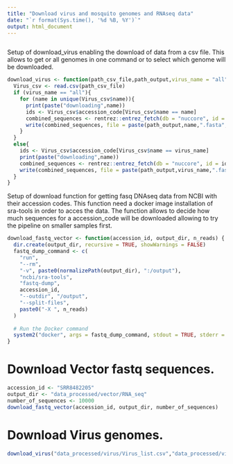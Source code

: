 ```yaml
---
title: "Download virus and mosquito genomes and RNAseq data"
date: "`r format(Sys.time(), '%d %B, %Y')`"
output: html_document
---
```


```r

```

Setup of download_virus enabling the download of data from a csv file. This allows to get or all genomes in one command or to select which genome will be downloaded.

```r
download_virus <- function(path_csv_file,path_output,virus_name = "all"){
  Virus_csv <- read.csv(path_csv_file)
  if (virus_name == "all"){
    for (name in unique(Virus_csv$name)){
      print(paste("downloading",name))
      ids <- Virus_csv$accession_code[Virus_csv$name == name]
      combined_sequences <- rentrez::entrez_fetch(db = "nuccore", id = ids, rettype = "fasta", retmode = "text")
      write(combined_sequences, file = paste(path_output,name,".fasta",sep = ""))
    }
  }
  else{
    ids <- Virus_csv$accession_code[Virus_csv$name == virus_name]
    print(paste("downloading",name))
    combined_sequences <- rentrez::entrez_fetch(db = "nuccore", id = ids, rettype = "fasta", retmode = "text")
    write(combined_sequences, file = paste(path_output,virus_name,".fasta",sep = ""))
  }
}
```

Setup of download function for getting fasq DNAseq data from NCBI with their accession codes. This function need a docker image installation of sra-tools in order to acces the data. The function allows to decide how much sequences for a accession_code will be downloaded allowing to try the pipeline on smaller samples first.

```r
download_fastq_vector <- function(accession_id, output_dir, n_reads) {
  dir.create(output_dir, recursive = TRUE, showWarnings = FALSE)
  fastq_dump_command <- c(
    "run",
    "--rm",
    "-v", paste0(normalizePath(output_dir), ":/output"),
    "ncbi/sra-tools",
    "fastq-dump",
    accession_id,
    "--outdir", "/output",
    "--split-files",
    paste0("-X ", n_reads)
  )
  
  # Run the Docker command
  system2("docker", args = fastq_dump_command, stdout = TRUE, stderr = TRUE)
}
```

# Download Vector fastq sequences.

```r
accession_id <- "SRR8482205"
output_dir <- "data_processed/vector/RNA_seq"
number_of_sequences <- 10000
download_fastq_vector(accession_id, output_dir, number_of_sequences)
```

# Download Virus genomes.

```r
download_virus("data_processed/virus/Virus_list.csv","data_processed/virus/reference/","Alphacoronavirus")
```

